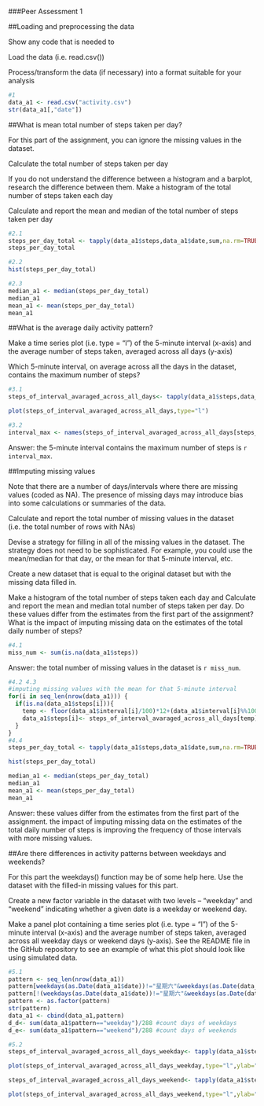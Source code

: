 
###Peer Assessment 1

##Loading and preprocessing the data

Show any code that is needed to

Load the data (i.e. read.csv())

Process/transform the data (if necessary) into a format suitable for your analysis

```r
#1
data_a1 <- read.csv("activity.csv")
str(data_a1[,"date"])
```
##What is mean total number of steps taken per day?

For this part of the assignment, you can ignore the missing values in the dataset.

Calculate the total number of steps taken per day

If you do not understand the difference between a histogram and a barplot, research the difference between them. Make a histogram of the total number of steps taken each day


Calculate and report the mean and median of the total number of steps taken per day
```r
#2.1
steps_per_day_total <- tapply(data_a1$steps,data_a1$date,sum,na.rm=TRUE)
steps_per_day_total
```
```r
#2.2
hist(steps_per_day_total)
```
```r
#2.3
median_a1 <- median(steps_per_day_total)
median_a1
mean_a1 <- mean(steps_per_day_total)
mean_a1
```
##What is the average daily activity pattern?

Make a time series plot (i.e. type = "l") of the 5-minute interval (x-axis) and the average number of steps taken, averaged across all days (y-axis)

Which 5-minute interval, on average across all the days in the dataset, contains the maximum number of steps?
```r
#3.1
steps_of_interval_avaraged_across_all_days<- tapply(data_a1$steps,data_a1$interval,sum,na.rm=TRUE)/61
```
```r
plot(steps_of_interval_avaraged_across_all_days,type="l")
```
```r
#3.2
interval_max <- names(steps_of_interval_avaraged_across_all_days[steps_of_interval_avaraged_across_all_days==max(steps_of_interval_avaraged_across_all_days)])
```
Answer: the 5-minute interval contains the maximum number of steps is `r interval_max`.

##Imputing missing values

Note that there are a number of days/intervals where there are missing values (coded as NA). The presence of missing days may introduce bias into some calculations or summaries of the data.

Calculate and report the total number of missing values in the dataset (i.e. the total number of rows with NAs)

Devise a strategy for filling in all of the missing values in the dataset. The strategy does not need to be sophisticated. For example, you could use the mean/median for that day, or the mean for that 5-minute interval, etc.

Create a new dataset that is equal to the original dataset but with the missing data filled in.

Make a histogram of the total number of steps taken each day and Calculate and report the mean and median total number of steps taken per day. Do these values differ from the estimates from the first part of the assignment? What is the impact of imputing missing data on the estimates of the total daily number of steps?
```r
#4.1
miss_num <- sum(is.na(data_a1$steps))
```
Answer: the total number of missing values in the dataset is `r miss_num`.
```r
#4.2 4.3
#imputing missing values with the mean for that 5-minute interval
for(i in seq_len(nrow(data_a1))) {
  if(is.na(data_a1$steps[i])){
    temp <- floor(data_a1$interval[i]/100)*12+(data_a1$interval[i]%%100)/5+1
    data_a1$steps[i]<- steps_of_interval_avaraged_across_all_days[temp]
  }
}
#4.4
steps_per_day_total <- tapply(data_a1$steps,data_a1$date,sum,na.rm=TRUE)
```
```r
hist(steps_per_day_total)
```
```r
median_a1 <- median(steps_per_day_total)
median_a1
mean_a1 <- mean(steps_per_day_total)
mean_a1
```
Answer: these values differ from the estimates from the first part of the assignment. the impact of imputing missing data on the estimates of the total daily number of steps is improving the frequency of those intervals with more missing values.


##Are there differences in activity patterns between weekdays and weekends?

For this part the weekdays() function may be of some help here. Use the dataset with the filled-in missing values for this part.

Create a new factor variable in the dataset with two levels – “weekday” and “weekend” indicating whether a given date is a weekday or weekend day.

Make a panel plot containing a time series plot (i.e. type = "l") of the 5-minute interval (x-axis) and the average number of steps taken, averaged across all weekday days or weekend days (y-axis). See the README file in the GitHub repository to see an example of what this plot should look like using simulated data.
```r
#5.1
pattern <- seq_len(nrow(data_a1))
pattern[weekdays(as.Date(data_a1$date))!="星期六"&weekdays(as.Date(data_a1$date))!="星期日"] <- c("weekday")
pattern[!(weekdays(as.Date(data_a1$date))!="星期六"&weekdays(as.Date(data_a1$date))!="星期日")] <- c("weekend")
pattern <- as.factor(pattern)
str(pattern)
data_a1 <- cbind(data_a1,pattern)
d_d<- sum(data_a1$pattern=="weekday")/288 #count days of weekdays
d_e<- sum(data_a1$pattern=="weekend")/288 #count days of weekends
```
```r
#5.2
steps_of_interval_avaraged_across_all_days_weekday<- tapply(data_a1$steps[data_a1$pattern=="weekday"],data_a1$interval[data_a1$pattern=="weekday"],sum,na.rm=TRUE)/d_d
```
```r
plot(steps_of_interval_avaraged_across_all_days_weekday,type="l",ylab="weekday")
```
```r
steps_of_interval_avaraged_across_all_days_weekend<- tapply(data_a1$steps[data_a1$pattern=="weekend"],data_a1$interval[data_a1$pattern=="weekend"],sum,na.rm=TRUE)/d_e
```
```r
plot(steps_of_interval_avaraged_across_all_days_weekend,type="l",ylab="weekend")
```
